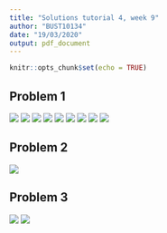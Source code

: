 ```yaml
---
title: "Solutions tutorial 4, week 9"
author: "BUST10134"
date: "19/03/2020"
output: pdf_document
---
```


```r
knitr::opts_chunk$set(echo = TRUE)
```

## Problem 1

![](sol1_1.png)
![](sol1_2.png)
![](sol1_3.png)
![](sol1_4.png)
![](sol1_5.png)
![](sol1_6.png)
![](sol1_7.png)
![](sol1_8.png)
![](sol1_9.png)

## Problem 2

![](sol2.png)

## Problem 3

![](sol3_1.png)
![](sol3_2.png)

